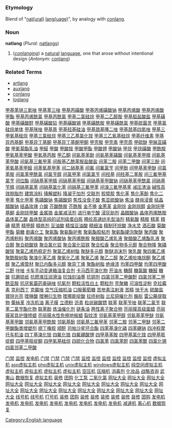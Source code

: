 =={{en}}==
[[Category:English language]]
===Etymology===
Blend of "[[natural|nat(ural)]] [[language|lang(uage)]]", by analogy with [[conlang]].
===Noun===
'''natlang''' (''Plural:'' [[natlangs]])

#(''[[w:constructed language|conlanging]]'') a [[natural]] [[language]], one that arose without intentional design (''Antonym:'' [[conlang]])
===Related Terms===
*[[artlang]]
*[[auxlang]]
*[[conlang]]
*[[loglang]]
[http://www.shop263.com/i-1/1901.htm 甲基苯骈三氮唑]
[http://www.shop263.com/i-1/1902.htm 甲基苯三唑]
[http://www.shop263.com/i-1/1903.htm 甲基丙磺酸]
[http://www.shop263.com/i-1/1904.htm 甲基丙烯磺酸钠]
[http://www.shop263.com/i-1/1905.htm 甲基丙烯酸]
[http://www.shop263.com/i-1/1906.htm 甲基丙烯酸甲酯]
[http://www.shop263.com/i-1/1907.htm 甲基丙烯酰氯]
[http://www.shop263.com/i-1/1908.htm 甲基丙酰氯]
[http://www.shop263.com/i-1/1909.htm 甲基二氯硅烷]
[http://www.shop263.com/i-1/1910.htm 甲基二乙醇胺]
[http://www.shop263.com/i-1/1911.htm 甲基胍盐酸盐]
[http://www.shop263.com/i-1/1912.htm 甲基磺酸]
[http://www.shop263.com/i-1/1913.htm 甲基磺酸酐]
[http://www.shop263.com/i-1/1914.htm 甲基磺酸铅]
[http://www.shop263.com/i-1/1915.htm 甲基磺酸锡]
[http://www.shop263.com/i-1/1916.htm 甲基磺酰胺]
[http://www.shop263.com/i-1/1917.htm 甲基磺酰氯]
[http://www.shop263.com/i-1/1918.htm 甲基硫菌灵]
[http://www.shop263.com/i-1/1919.htm 甲基氯硅烷单体]
[http://www.shop263.com/i-1/1920.htm 甲基咪唑]
[http://www.shop263.com/i-1/1921.htm 甲基萘]
[http://www.shop263.com/i-1/1922.htm 甲基羟基硅油]
[http://www.shop263.com/i-1/1923.htm 甲基巯基噻二唑]
[http://www.shop263.com/i-1/1924.htm 甲基巯基四氮唑]
[http://www.shop263.com/i-1/1925.htm 甲基三甲氧基硅烷]
[http://www.shop263.com/i-1/1926.htm 甲基三氯硅烷]
[http://www.shop263.com/i-1/1927.htm 甲基三乙基氯化铵]
[http://www.shop263.com/i-1/1928.htm 甲基三乙氧基硅烷]
[http://www.shop263.com/i-1/1929.htm 甲基纤维素]
[http://www.shop263.com/i-1/1930.htm 甲基异丙基酮]
[http://www.shop263.com/i-1/1931.htm 甲基异丁基酮]
[http://www.shop263.com/i-1/1932.htm 甲基异丁基酮甲酮]
[http://www.shop263.com/i-1/1933.htm 甲壳胺]
[http://www.shop263.com/i-1/1934.htm 甲壳素]
[http://www.shop263.com/i-1/1935.htm 甲壳质]
[http://www.shop263.com/i-1/1936.htm 甲硫醚]
[http://www.shop263.com/i-1/1937.htm 甲脒亚磺酸]
[http://www.shop263.com/i-1/1938.htm 甲氰菊酯乳油]
[http://www.shop263.com/i-1/1939.htm 甲醛]
[http://www.shop263.com/i-1/1940.htm 甲酸]
[http://www.shop263.com/i-1/1941.htm 甲酸铵]
[http://www.shop263.com/i-1/1942.htm 甲酸甲酯]
[http://www.shop263.com/i-1/1943.htm 甲酸钾]
[http://www.shop263.com/i-1/1944.htm 甲酸钠]
[http://www.shop263.com/i-1/1945.htm 甲烷]
[http://www.shop263.com/i-1/1946.htm 甲烷磺酸]
[http://www.shop263.com/i-1/1947.htm 甲酰胺]
[http://www.shop263.com/i-1/1948.htm 甲氧基苯甲酸]
[http://www.shop263.com/i-1/1949.htm 甲氧基丙胺]
[http://www.shop263.com/i-1/1950.htm 甲乙酮]
[http://www.shop263.com/i-1/1951.htm 间氨基苯酚]
[http://www.shop263.com/i-1/1952.htm 间氨基苯磺酸]
[http://www.shop263.com/i-1/1953.htm 间氨基苯甲腈]
[http://www.shop263.com/i-1/1954.htm 间氨基苯甲酸]
[http://www.shop263.com/i-1/1955.htm 间氨基三氟甲苯]
[http://www.shop263.com/i-1/1956.htm 间胺基乙酰苯胺盐酸盐]
[http://www.shop263.com/i-1/1957.htm 间苯二胺]
[http://www.shop263.com/i-1/1958.htm 间苯二甲酸]
[http://www.shop263.com/i-1/1959.htm 间苯三酚]
[http://www.shop263.com/i-1/1960.htm 间苯氧基苯甲醛]
[http://www.shop263.com/i-1/1961.htm 间苯氧基甲苯]
[http://www.shop263.com/i-1/1962.htm 间二硝基苯]
[http://www.shop263.com/i-1/1963.htm 间氟]
[http://www.shop263.com/i-1/1964.htm 间氟氯苄]
[http://www.shop263.com/i-1/1965.htm 间甲酚]
[http://www.shop263.com/i-1/1966.htm 间甲基苯甲醚]
[http://www.shop263.com/i-1/1967.htm 间氯苯胺]
[http://www.shop263.com/i-1/1968.htm 间氯苯甲酰氯]
[http://www.shop263.com/i-1/1969.htm 间氯苄醇]
[http://www.shop263.com/i-1/1970.htm 间氯甲苯]
[http://www.shop263.com/i-1/1971.htm 间氯氯苄]
[http://www.shop263.com/i-1/1972.htm 间羟基]
[http://www.shop263.com/i-1/1973.htm 间羟基二苯胺]
[http://www.shop263.com/i-1/1974.htm 间三氟甲基氯苄]
[http://www.shop263.com/i-1/1975.htm 间位酯]
[http://www.shop263.com/i-1/1976.htm 间硝基苯甲腈]
[http://www.shop263.com/i-1/1977.htm 间硝基苯甲醛]
[http://www.shop263.com/i-1/1978.htm 间硝基苯甲酸钠]
[http://www.shop263.com/i-1/1979.htm 间硝基苯甲酰氯]
[http://www.shop263.com/i-1/1970.htm 间硝基苄腈]
[http://www.shop263.com/i-1/1981.htm 间硝基氯苯]
[http://www.shop263.com/i-1/1982.htm 间硝基氯化苯]
[http://www.shop263.com/i-1/1983.htm 间硝基三氟甲苯]
[http://www.shop263.com/i-1/1984.htm 间溴三氟甲基苯]
[http://www.shop263.com/i-1/1985.htm 减压渣油]
[http://www.shop263.com/i-1/1986.htm 碱性高效脱脂剂]
[http://www.shop263.com/i-1/1987.htm 建筑涂料]
[http://www.shop263.com/i-1/1988.htm 降解塑料]
[http://www.shop263.com/i-1/1989.htm 降凝干加剂]
[http://www.shop263.com/i-1/1990.htm 交联剂]
[http://www.shop263.com/i-1/1991.htm 胶辊胶]
[http://www.shop263.com/i-1/1992.htm 焦化苯]
[http://www.shop263.com/i-1/1993.htm 焦化苯酚]
[http://www.shop263.com/i-1/1994.htm 焦化二甲苯]
[http://www.shop263.com/i-1/1995.htm 焦化甲苯]
[http://www.shop263.com/i-1/1996.htm 焦磷酸钠]
[http://www.shop263.com/i-1/1997.htm 焦磷酸铜]
[http://www.shop263.com/i-1/1998.htm 焦性没食子酸]
[http://www.shop263.com/i-1/1999.htm 焦亚硫酸钠]
[http://www.shop263.com/i-1/2000.htm 焦油]
[http://www.shop263.com/i-1/2001.htm 酵母浸膏]
[http://www.shop263.com/i-1/2002.htm 结晶醋酸钠]
[http://www.shop263.com/i-1/2003.htm 结晶玫瑰]
[http://www.shop263.com/i-1/2004.htm 介酸]
[http://www.shop263.com/i-1/2005.htm 芥酸酰胺]
[http://www.shop263.com/i-1/2006.htm 芥酰胺]
[http://www.shop263.com/i-1/2007.htm 金不换]
[http://www.shop263.com/i-1/2008.htm 金蔥革]
[http://www.shop263.com/i-1/2009.htm 金刚烷]
[http://www.shop263.com/i-1/2010.htm 金刚烷醇]
[http://www.shop263.com/i-1/2011.htm 金刚烷甲基酮]
[http://www.shop263.com/i-1/2012.htm 金刚烷甲酸]
[http://www.shop263.com/i-1/2013.htm 金属铬]
[http://www.shop263.com/i-1/2014.htm 金属减活剂]
[http://www.shop263.com/i-1/2015.htm 进行单宁酸]
[http://www.shop263.com/i-1/2016.htm 浸灰助剂]
[http://www.shop263.com/i-1/2017.htm 晶醋酸钠]
[http://www.shop263.com/i-1/2018.htm 晶体丙烯酰胺]
[http://www.shop263.com/i-1/2019.htm 晶体氯乙酸]
[http://www.shop263.com/i-1/2020.htm 晶体型高纯的试剂级蛋白胨]
[http://www.shop263.com/i-1/2021.htm 睛纶高速纺毛型油剂]
[http://www.shop263.com/i-1/2022.htm 精氨酸]
[http://www.shop263.com/i-1/2023.htm 精胺]
[http://www.shop263.com/i-1/2024.htm 精苯]
[http://www.shop263.com/i-1/2025.htm 精碘]
[http://www.shop263.com/i-1/2026.htm 精蒽]
[http://www.shop263.com/i-1/2027.htm 精甲醇]
[http://www.shop263.com/i-1/2028.htm 精练剂]
[http://www.shop263.com/i-1/2029.htm 豆油酸]
[http://www.shop263.com/i-1/2030.htm 精馏豆油酸]
[http://www.shop263.com/i-1/2031.htm 精细油]
[http://www.shop263.com/i-1/2032.htm 精制环烷酸]
[http://www.shop263.com/i-1/2033.htm 净水灵]
[http://www.shop263.com/i-1/2034.htm 酒石酸]
[http://www.shop263.com/i-1/2035.htm 菊酸甲酯]
[http://www.shop263.com/i-1/2036.htm 菊糖]
[http://www.shop263.com/i-1/2037.htm 剧毒化工]
[http://www.shop263.com/i-1/2038.htm 聚氨酯]
[http://www.shop263.com/i-1/2039.htm 聚氨酯护套]
[http://www.shop263.com/i-1/2040.htm 聚氨酯胶粘剂]
[http://www.shop263.com/i-1/2041.htm 聚氨酯硬泡聚醚]
[http://www.shop263.com/i-1/2042.htm 聚丙酸]
[http://www.shop263.com/i-1/2043.htm 聚丙烯粉料]
[http://www.shop263.com/i-1/2044.htm 聚丙烯酸]
[http://www.shop263.com/i-1/2045.htm 聚丙烯酸钠]
[http://www.shop263.com/i-1/2046.htm 聚丙烯酰胺]
[http://www.shop263.com/i-1/2047.htm 聚醋酸乙烯乳液]
[http://www.shop263.com/i-1/2048.htm 聚醋酸乙烯酯乳液]
[http://www.shop263.com/i-1/2049.htm 聚合醇]
[http://www.shop263.com/i-1/2050.htm 聚合硫酸铁]
[http://www.shop263.com/i-1/2051.htm 聚合氯化铝]
[http://www.shop263.com/i-1/2052.htm 聚合氯化铝铁]
[http://www.shop263.com/i-1/2053.htm 聚合松香]
[http://www.shop263.com/i-1/2054.htm 聚合物多元醇]
[http://www.shop263.com/i-1/2055.htm 聚合物降]
[http://www.shop263.com/i-1/2056.htm 聚磷酸铵]
[http://www.shop263.com/i-1/2057.htm 聚氯乙烯热稳定剂]
[http://www.shop263.com/i-1/2058.htm 聚氯乙烯树脂]
[http://www.shop263.com/i-1/2059.htm 聚醚多元醇]
[http://www.shop263.com/i-1/2060.htm 聚醚消沫剂]
[http://www.shop263.com/i-1/2061.htm 聚乳酸]
[http://www.shop263.com/i-1/2062.htm 聚四氟乙烯]
[http://www.shop263.com/i-1/2063.htm 聚酰胺树脂]
[http://www.shop263.com/i-1/2064.htm 聚溴化苯乙烯]
[http://www.shop263.com/i-1/2065.htm 聚氧化乙烯]
[http://www.shop263.com/i-1/2066.htm 聚氧乙烯]
[http://www.shop263.com/i-1/2067.htm 聚乙二醇]
[http://www.shop263.com/i-1/2068.htm 聚乙烯吡咯烷酮]
[http://www.shop263.com/i-1/2069.htm 聚乙烯醇]
[http://www.shop263.com/i-1/2070.htm 聚乙烯管材]
[http://www.shop263.com/i-1/2071.htm 聚已内酯多元醇]
[http://www.shop263.com/i-1/2072.htm 聚异丁烯]
[http://www.shop263.com/i-1/2073.htm 聚酯树脂]
[http://www.shop263.com/i-1/2074.htm 绝缘漆]
[http://www.shop263.com/i-1/2075.htm 均苯四甲酸]
[http://www.shop263.com/i-1/2076.htm 均苯四甲酸二酐]
[http://www.shop263.com/i-1/2077.htm 咔唑]
[http://www.shop263.com/i-1/2078.htm 卡车手动变速箱油复合剂]
[http://www.shop263.com/i-1/2079.htm 卡马西平溴化物]
[http://www.shop263.com/i-1/2080.htm 开油水]
[http://www.shop263.com/i-1/2081.htm 糠醇]
[http://www.shop263.com/i-1/2082.htm 糠氯酸]
[http://www.shop263.com/i-1/2083.htm 糠醛]
[http://www.shop263.com/i-1/2084.htm 糠酸]
[http://www.shop263.com/i-1/2085.htm 抗磨损纸]
[http://www.shop263.com/i-1/2086.htm 抗燃液压润滑油]
[http://www.shop263.com/i-1/2087.htm 抗蚀刻油墨]
[http://www.shop263.com/i-1/2088.htm 抗铜剂]
[http://www.shop263.com/i-1/2089.htm 四氯邻苯二甲酸酐]
[http://www.shop263.com/i-1/2090.htm 四氯邻苯二甲酰亚胺]
[http://www.shop263.com/i-1/2091.htm 抗厌氧菌药奥硝唑]
[http://www.shop263.com/i-1/2092.htm 抗氧剂]
[http://www.shop263.com/i-1/2093.htm 颗粒活性白土]
[http://www.shop263.com/i-1/2094.htm 颗粒剂]
[http://www.shop263.com/i-1/2095.htm 壳聚糖]
[http://www.shop263.com/i-1/2096.htm 可溶性淀粉]
[http://www.shop263.com/i-1/2097.htm 克拉霉素]
[http://www.shop263.com/i-1/2098.htm 克利西丁]
[http://www.shop263.com/i-1/2099.htm 克霉唑]
[http://www.shop263.com/i-1/2100.htm 空气压缩机油]
[http://www.shop263.com/i-1/2101.htm 口服葡萄糖]
[http://www.shop263.com/i-1/2102.htm 苦参素注射液]
[http://www.shop263.com/i-1/2103.htm 苦精]
[http://www.shop263.com/i-1/2104.htm 快干水]
[http://www.shop263.com/i-1/2105.htm 硫酸盐镀锌光亮]
[http://www.shop263.com/i-1/2106.htm 喹啉酸]
[http://www.shop263.com/i-1/2107.htm 喹啉衍生物]
[http://www.shop263.com/i-1/2108.htm 喹哪能啶酸]
[http://www.shop263.com/i-1/2109.htm 拉挤树脂]
[http://www.shop263.com/i-1/2110.htm 兰尼铜催化剂]
[http://www.shop263.com/i-1/2111.htm 酪朊]
[http://www.shop263.com/i-1/2112.htm 雷公藤提取物]
[http://www.shop263.com/i-1/2113.htm 蕾絲革]
[http://www.shop263.com/i-1/2114.htm 冷冻机油]
[http://www.shop263.com/i-1/2115.htm 离子膜]
[http://www.shop263.com/i-1/2116.htm 立德粉]
[http://www.shop263.com/i-1/2117.htm 沥青]
[http://www.shop263.com/i-1/2118.htm 粒状碳酸锶]
[http://www.shop263.com/i-1/2119.htm 联苯]
[http://www.shop263.com/i-1/2120.htm 联苯苄唑]
[http://www.shop263.com/i-1/2121.htm 联苯二氯苄]
[http://www.shop263.com/i-1/2122.htm 联苯二氯苄酯化物]
[http://www.shop263.com/i-1/2123.htm 联苯酚]
[http://www.shop263.com/i-1/2124.htm 炼油催化剂]
[http://www.shop263.com/i-1/2125.htm 链条油]
[http://www.shop263.com/i-1/2126.htm 两性离子聚合物]
[http://www.shop263.com/i-1/2127.htm 亮丽膜高级面蜡]
[http://www.shop263.com/i-1/2128.htm 亮丽膜家具护理喷蜡]
[http://www.shop263.com/i-1/2129.htm 亮丽膜水性免擦地板蜡]
[http://www.shop263.com/i-1/2130.htm 裂纹漆]
[http://www.shop263.com/i-1/2131.htm 邻氨基苯甲醇]
[http://www.shop263.com/i-1/2132.htm 邻氨基苯甲醚]
[http://www.shop263.com/i-1/2133.htm 邻氨基苯甲酸]
[http://www.shop263.com/i-1/2134.htm 邻氨基苯甲酰胺]
[http://www.shop263.com/i-1/2135.htm 邻氨基酚]
[http://www.shop263.com/i-1/2136.htm 邻氨基三氟甲苯]
[http://www.shop263.com/i-1/2137.htm 邻苯二胺]
[http://www.shop263.com/i-1/2138.htm 邻苯二甲醚]
[http://www.shop263.com/i-1/2139.htm 邻苯二甲酸酯类增塑剂]
[http://www.shop263.com/i-1/2140.htm 顺丁橡胶]
[http://www.shop263.com/i-1/2141.htm 顺酐]
[http://www.shop263.com/i-1/2142.htm 司帕沙星环合酯]
[http://www.shop263.com/i-1/2143.htm 四苯基溴化磷]
[http://www.shop263.com/i-1/2144.htm 四苯硼钠]
[http://www.shop263.com/i-1/2145.htm 四冲程摩托车机油]
[http://www.shop263.com/i-1/2146.htm 四丁基溴化铵]
[http://www.shop263.com/i-1/2147.htm 四氟化锆]
[http://www.shop263.com/i-1/2148.htm 四氟硼酸锂]
[http://www.shop263.com/i-1/2149.htm 四甲基苯胺]
[http://www.shop263.com/i-1/2150.htm 四甲基氯化铵]
[http://www.shop263.com/i-1/2151.htm 四甲基哌啶醇]
[http://www.shop263.com/i-1/2152.htm 四甲基哌啶酮]
[http://www.shop263.com/i-1/2153.htm 四甲氧基硅烷]
[http://www.shop263.com/i-1/2154.htm 四硫化合物]
[http://www.shop263.com/i-1/2155.htm 四氯苯]
[http://www.shop263.com/i-1/2156.htm 四氯苯酐]
[http://www.shop263.com/i-1/2157.htm 四氯苯醌]
[http://www.shop263.com/i-1/2158.htm 四氯化锡]
[http://www.shop263.com/i-1/2159.htm 四氯邻苯二甲酸] 










 

[http://www.haishun.net 门禁]
[http://www.haishun.net 监控]
[http://www.genset-sh.com 发电机]
[http://www.haishun.net/p_mjds.htm 门禁]
[http://www.haishun.net/p_mjds_dmmj.htm 门禁]
[http://www.haishun.net/p_mjds_lwmj.htm 门禁]
[http://www.haishun.net/p_mjds_yjs.htm 门禁]
[http://www.haishun.net/cctv.htm 监控]
[http://www.haishun.net/p_cctv_jk.htm 监控]
[http://www.haishun.net/p_cctv_jk_sxj.htm 监控]
[http://www.haishun.net/p_cctv_jk_xsq.htm 监控]
[http://www.haishun.net/p_cctv_jk_yplxj.htm 监控]
[http://www.haishun.net/p_cctv_jk_yt.htm 监控]
[http://www.haishun.net/p_cctv_jk_zj.htm 监控]
[http://www.7766888.com 虚拟主机]
[http://www.7766888.com/introcom.htm asp虚拟主机]
[http://www.7766888.com/introcn.htm php虚拟主机]
[http://www.7766888.com/u_puji.htm unix虚拟主机]
[http://www.7766888.com/mysql.htm windows虚拟主机]
[http://www.7766888.com/u_jingji.htm 纯空间虚拟主机]
[http://www.7766888.com/u_biaozhun.htm 虚拟主机]
[http://www.7766888.com/u_zhiqiang.htm 虚拟主机]
[http://www.7766888.com/w_jingji.htm 虚拟主机]
[http://www.7766888.com/w_biaozhun.htm 虚拟主机]
[http://www.asp169.com/marketingsoft1.htm 空压机]
[http://www.asp169.com/marketingsoft2.htm 压缩机]
[http://www.asp169.com/zhaoguan.htm 消毒剂]
[http://www.asp169.com/crm.htm 化妆品]
[http://www.asp169.com/marketingsoft3.htm 战略咨询]
[http://www.asp169.com/marketingsoft4.htm 武夷山]
[http://www.asp169.com/marketingsoft5.htm 数据恢复]
[http://haishun11.51.net 虚拟主机]
[http://decorate.51.net 装修]
[http://decorate.51.net 团购]
[http://www.xsjby.cn 化工泵]
[http://www.asp169.com/zhaoguan2.htm 二氧化氯]
[http://www.fm360.net 网址大全]
[http://www.fm360.net/page/001.html 网址大全]
[http://www.fm360.net/page/game.htm 网址大全]
[http://www.fm360.net/page/software.htm 网址大全]
[http://www.fm360.net/page/jinshi.htm 网址大全]
[http://www.fm360.net/page/music.htm 网址大全]
[http://www.fm360.net/page/053.html 网址大全]
[http://www.fm360.net/page/flash.htm 网址大全]
[http://www.fm360.net/page/newsweek.htm 网址大全]
[http://www.fm360.net/page/club.htm 网址大全]
[http://www.fm360.net/page/stock.htm 网址大全]
[http://www.fm360.net/page/love.htm 网址大全]
[http://www.fm360.net/page/netcard.htm 网址大全]
[http://www.fm360.net/page/025.html 网址大全]
[http://www.fm360.net/page/hardware.htm 网址大全]
[http://www.fm360.net/page/sport.htm 网址大全]
[http://www.fm360.net/page/shouji.htm 网址大全]
[http://www.fm360.net/page/ym.htm 网址大全]
[http://www.fm360.net/page/ylbj.htm 网址大全]
[http://www.fm360.net/page/car.htm 网址大全]
[http://www.jifamark.com 线号机]
[http://www.jifamark.com/xhj.htm 线号机]
[http://www.jifamark.com 打号机]
[http://www.funasia.cn 装修]
[http://www.funasia.cn 团购]
[http://www.funasia.cn/pinpai.asp 装修]
[http://www.funasia.cn/client/gb_list.asp 装修]
[http://www.funasia.cn/design/index.asp 装修]
[http://www.funasia.cn/funasiaHome/index.asp 装修]
[http://www.funasia.cn/jiancai.asp 装修]
[http://www.funasia.cn/shishang.asp 装修]
[http://www.funasia.cn/mall/AboutOur.htm 团购]
[http://www.genset-sh.com/cai.asp 发电机]
[http://www.genset-sh.com/tancu.asp 发电机]
[http://www.genset-sh.com/xi3.asp 发电机]
[http://www.genset-sh.com/lan.asp 发电机]
[http://www.genset-sh.com/leng.asp 发电机]
[http://www.genset-sh.com/jiyou.asp 发电机]
[http://www.genset-sh.com/ranyou.asp 发电机]
[http://www.genset-sh.com/kuongqi.asp 发电机]
[http://www.genset-sh.com/ssss.asp 发电机]
[http://www.zj-df.com 减速机]
[http://www.xhhj.com.cn 离心机]
[http://www.hdfix.com.cn 数据恢复]